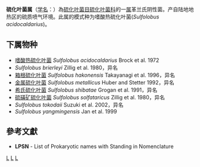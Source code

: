 {{Automatic taxobox
| taxon = Sulfolobus
| authority = Brock et al., 1972
| type species = 嗜酸热硫化叶菌<br>''Sulfolobus acidocaldarius''
| type species authority = Brock et al. 1972
}}
'''硫化叶菌属'''（[[学名|学名]]：{{lang|la|''Sulfolobus''}}）為[[硫化叶菌目|硫化叶菌目]][[硫化叶菌科|硫化叶菌科]]的一[[属|属]]革兰氏阴性菌。产自陆地地热区的硫质喷气环境。此属的模式种为嗜酸热硫化叶菌(''Sulfolobus acidocaldarius'')。

==下属物种==
* [[嗜酸热硫化叶菌|嗜酸热硫化叶菌]] ''Sulfolobus acidocaldarius'' Brock et al. 1972
* ''Sulfolobus brierleyi'' Zillig et al. 1980，异名
* [[箱根硫化叶菌|箱根硫化叶菌]] ''Sulfolobus hakonensis'' Takayanagi et al. 1996，异名
* [[金属硫化叶菌|金属硫化叶菌]] ''Sulfolobus metallicus'' Huber and Stetter 1992，异名
* [[希氏硫化叶菌|希氏硫化叶菌]] ''Sulfolobus shibatae'' Grogan et al. 1991，异名
* [[硫磺矿硫化叶菌|硫磺矿硫化叶菌]] ''Sulfolobus solfataricus'' Zillig et al. 1980，异名
* ''Sulfolobus tokodaii'' Suzuki et al. 2002，异名
* ''Sulfolobus yangmingensis'' Jan et al. 1999

==參考文獻==
{{reflist}}
* '''LPSN''' - List of Prokaryotic names with Standing in Nomenclature

{{taxonbar}}

[[Category:革兰氏阴性菌|L]]
[[Category:_硫化叶菌科|L]]
[[Category:1972年描述的分类群|L]]
